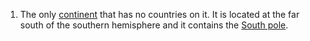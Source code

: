#The only [[continent]] that has no countries on it.  It is located at the far south of the southern hemisphere and it contains the [[South pole]].
